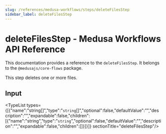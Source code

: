 ```yaml
---
slug: /references/medusa-workflows/steps/deleteFilesStep
sidebar_label: deleteFilesStep
---
```



# deleteFilesStep - Medusa Workflows API Reference

This documentation provides a reference to the `deleteFilesStep`. It belongs to the `@medusajs/core-flows` package.

This step deletes one or more files.

## Input

<TypeList types={[{"name":"string[]","type":"`string`[]","optional":false,"defaultValue":"","description":"","expandable":false,"children":[{"name":"string","type":"`string`","optional":false,"defaultValue":"","description":"","expandable":false,"children":[]}]}]}  sectionTitle="deleteFilesStep"/>
